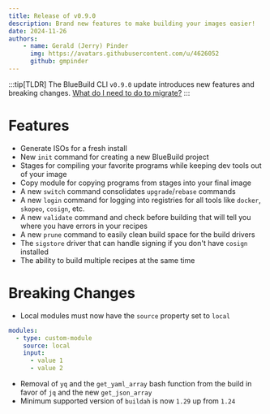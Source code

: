```yaml
---
title: Release of v0.9.0
description: Brand new features to make building your images easier!
date: 2024-11-26
authors:
    - name: Gerald (Jerry) Pinder
      img: https://avatars.githubusercontent.com/u/4626052
      github: gmpinder
---
```

:::tip[TLDR]
The BlueBuild CLI `v0.9.0` update introduces new features and breaking changes. [What do I need to do to migrate?](#breaking_changes)
:::

# Features

- Generate ISOs for a fresh install
- New `init` command for creating a new BlueBuild project
- Stages for compiling your favorite programs while keeping dev tools out of your image
- Copy module for copying programs from stages into your final image
- A new `switch` command consolidates `upgrade`/`rebase` commands
- A new `login` command for logging into registries for all tools like `docker`, `skopeo`, `cosign`, etc.
- A new `validate` command and check before building that will tell you where you have errors in your recipes
- A new `prune` command to easily clean build space for the build drivers
- The `sigstore` driver that can handle signing if you don't have `cosign` installed
- The ability to build multiple recipes at the same time

# Breaking Changes

- Local modules must now have the `source` property set to `local`

```yaml
modules:
  - type: custom-module
    source: local
    input:
      - value 1
      - value 2
```

- Removal of `yq` and the `get_yaml_array` bash function from the build in favor of `jq` and the new `get_json_array`
- Minimum supported version of `buildah` is now `1.29` up from `1.24`
